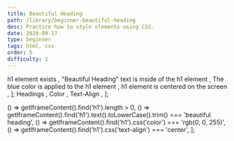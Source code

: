 ```yaml
---
title: Beautiful Heading
path: /library/beginner-beautiful-heading
desc: Practice how to style elements using CSS.
date: 2020-09-17
type: beginner
tags: html, css
order: 5
difficulty: 1
---
```



  <Text size="small" color="#FAFAFA">
    h1 element exists
  </Text>,
  <Text size="small" color="#FAFAFA">
    "Beautiful Heading" text is inside of the h1 element
  </Text>,
  <Text size="small" color="#FAFAFA">
    The blue color is applied to the h1 element
  </Text>,
  <Text size="small" color="#FAFAFA">
    h1 element is centered on the screen
  </Text>,
];

  <Link size="small" href="https://www.w3schools.com/tags/tag_hn.asp">
    Headings
  </Link>,
  <Link size="small" href="https://www.w3schools.com/cssref/pr_text_color.asp">
    Color
  </Link>,
  <Link
    size="small"
    href="https://www.w3schools.com/cssref/pr_text_text-align.ASP"
  >
    Text-Align
  </Link>,
];

  () => getIframeContent().find('h1').length > 0,
  () =>
    getIframeContent().find('h1').text().toLowerCase().trim() ===
    'beautiful heading',
  () => getIframeContent().find('h1').css('color') === 'rgb(0, 0, 255)',
  () => getIframeContent().find('h1').css('text-align') === 'center',
];

<Post>
  <CodeEditor
    tasks={tasksListData}
    help={helpListData}
    tabs={tabs}
    tests={tests}
    result={`"Beautiful Heading" text is created using h1 element, has a blue color, and is centered on the screen.`}
    next="beginner-external-link"
  />
</Post>
